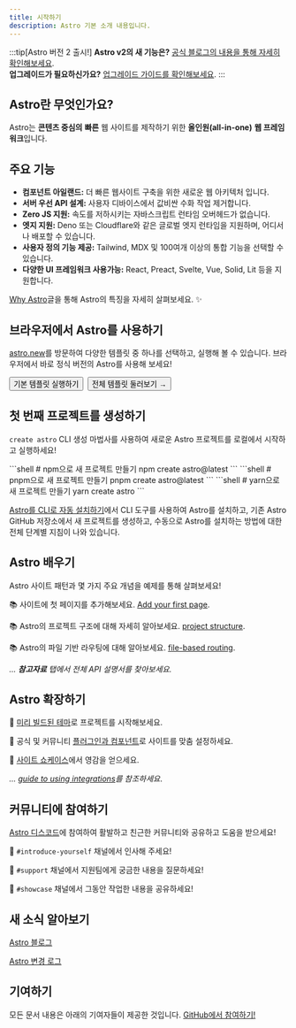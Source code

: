 ```yaml
---
title: 시작하기
description: Astro 기본 소개 내용입니다.
---
```


:::tip[Astro 버전 2 출시!]
**Astro v2의 새 기능은?** [공식 블로그의 내용을 통해 자세히 확인해보세요](https://astro.build/blog/astro-2/).  
**업그레이드가 필요하신가요?** [업그레이드 가이드를 확인해보세요](/ko/guides/upgrade-to/v2/).
:::

<h2>Astro란 무엇인가요?</h2>

Astro는 **콘텐츠 중심의** **빠른** 웹 사이트를 제작하기 위한 **올인원(all-in-one)** **웹 프레임워크**입니다. 

## 주요 기능

- **컴포넌트 아일랜드:** 더 빠른 웹사이트 구축을 위한 새로운 웹 아키텍처 입니다.
- **서버 우선 API 설계:** 사용자 디바이스에서 값비싼 수화 작업 제거합니다.
- **Zero JS 지원:** 속도를 저하시키는 자바스크립트 런타임 오버헤드가 없습니다.
- **엣지 지원:** Deno 또는 Cloudflare와 같은 글로벌 엣지 런타임을 지원하며, 어디서나 배포할 수 있습니다.
- **사용자 정의 기능 제공:** Tailwind, MDX 및 100여개 이상의 통합 기능을 선택할 수 있습니다.
- **다양한 UI 프레임워크 사용가능:** React, Preact, Svelte, Vue, Solid, Lit 등을 지원합니다.

[Why Astro](/ko/concepts/why-astro/)글을 통해 Astro의 특징을 자세히 살펴보세요. ✨

## 브라우저에서 Astro를 사용하기

[astro.new](https://astro.new/)를 방문하여 다양한 템플릿 중 하나를 선택하고, 실행해 볼 수 있습니다. 브라우저에서 바로 정식 버전의 Astro를 사용해 보세요!

<div style="display: flex; flex-wrap: wrap; gap: 0.5rem;">
  <Button href="https://astro.new/basics?on=stackblitz">기본 템플릿 실행하기</Button>
  <Button variant="outline" href="https://astro.new/">전체 템플릿 둘러보기 →</Button>
</div>

## 첫 번째 프로젝트를 생성하기

`create astro` CLI 생성 마법사를 사용하여 새로운 Astro 프로젝트를 로컬에서 시작하고 실행하세요!

<PackageManagerTabs>
  <Fragment slot="npm">
  ```shell
  # npm으로 새 프로젝트 만들기
  npm create astro@latest
  ```
  </Fragment>
  <Fragment slot="pnpm">
  ```shell
  # pnpm으로 새 프로젝트 만들기
  pnpm create astro@latest
  ```
  </Fragment>
  <Fragment slot="yarn">
  ```shell
  # yarn으로 새 프로젝트 만들기
  yarn create astro
  ```
  </Fragment>
</PackageManagerTabs>

[Astro를 CLI로 자동 설치하기](/ko/install/auto/)에서 CLI 도구를 사용하여 Astro를 설치하고, 기존 Astro GitHub 저장소에서 새 프로젝트를 생성하고, 수동으로 Astro를 설치하는 방법에 대한 전체 단계별 지침이 나와 있습니다.

## Astro 배우기

Astro 사이트 패턴과 몇 가지 주요 개념을 예제를 통해 살펴보세요!

📚 사이트에 첫 페이지를 추가해보세요. [Add your first page](/ko/core-concepts/astro-pages/).

📚 Astro의 프로젝트 구조에 대해 자세히 알아보세요. [project structure](/ko/core-concepts/project-structure/).

📚 Astro의 파일 기반 라우팅에 대해 알아보세요. [file-based routing](/ko/core-concepts/routing/).

*... **참고자료** 탭에서 전체 API 설명서를 찾아보세요.*

## Astro 확장하기

🧰 [미리 빌드된 테마](https://astro.build/themes/)로 프로젝트를 시작해보세요.

🧰 공식 및 커뮤니티 [플러그인과 컴포넌트](https://astro.build/integrations/)로 사이트를 맞춤 설정하세요.

🧰 [사이트 쇼케이스](https://astro.build/showcase/)에서 영감을 얻으세요.

*... [guide to using integrations](/ko/guides/integrations-guide/)를 참조하세요*.

## 커뮤니티에 참여하기

[Astro 디스코드](https://astro.build/chat/)에 참여하여 활발하고 친근한 커뮤니티와 공유하고 도움을 받으세요!

💬 `#introduce-yourself` 채널에서 인사해 주세요!

💬 `#support` 채널에서 지원팀에게 궁금한 내용을 질문하세요!

💬 `#showcase` 채널에서 그동안 작업한 내용을 공유하세요!

## 새 소식 알아보기

[Astro 블로그](https://astro.build/blog/)

[Astro 변경 로그](https://github.com/withastro/astro/blob/main/packages/astro/CHANGELOG.md)

## 기여하기

모든 문서 내용은 아래의 기여자들이 제공한 것입니다. [GitHub에서 참여하기!](https://github.com/withastro/docs)

<ContributorList githubRepo="withastro/docs" />
